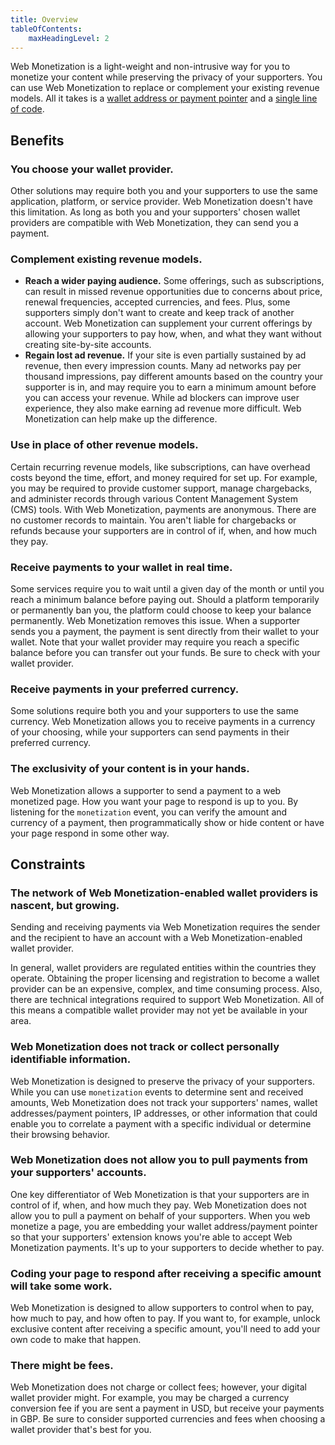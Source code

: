 ```yaml
---
title: Overview
tableOfContents:
    maxHeadingLevel: 2
---
```



Web Monetization is a light-weight and non-intrusive way for you to monetize your content while preserving the privacy of your supporters. You can use Web Monetization to replace or complement your existing revenue models. All it takes is a [wallet address or payment pointer](/wallets) and a [single line of code](/developers/link-element).

## Benefits

### You choose your wallet provider.

Other solutions may require both you and your supporters to use the same application, platform, or service provider. Web Monetization doesn't have this limitation. As long as both you and your supporters' chosen wallet providers are compatible with Web Monetization, they can send you a payment.

### Complement existing revenue models.

* **Reach a wider paying audience.** Some offerings, such as subscriptions, can result in missed revenue opportunities due to concerns about price, renewal frequencies, accepted currencies, and fees. Plus, some supporters simply don't want to create and keep track of another account. Web Monetization can supplement your current offerings by allowing your supporters to pay how, when, and what they want without creating site-by-site accounts.
* **Regain lost ad revenue.** If your site is even partially sustained by ad revenue, then every impression counts. Many ad networks pay per thousand impressions, pay different amounts based on the country your supporter is in, and may require you to earn a minimum amount before you can access your revenue. While ad blockers can improve user experience, they also make earning ad revenue more difficult. Web Monetization can help make up the difference.

### Use in place of other revenue models.

Certain recurring revenue models, like subscriptions, can have overhead costs beyond the time, effort, and money required for set up. For example, you may be required to provide customer support, manage chargebacks, and administer records through various Content Management System (CMS) tools. With Web Monetization, payments are anonymous. There are no customer records to maintain. You aren't liable for chargebacks or refunds because your supporters are in control of if, when, and how much they pay.

### Receive payments to your wallet in real time.

Some services require you to wait until a given day of the month or until you reach a minimum balance before paying out. Should a platform temporarily or permanently ban you, the platform could choose to keep your balance permanently. Web Monetization removes this issue. When a supporter sends you a payment, the payment is sent directly from their wallet to your wallet. Note that your wallet provider may require you reach a specific balance before you can transfer out your funds. Be sure to check with your wallet provider.

### Receive payments in your preferred currency.

Some solutions require both you and your supporters to use the same currency. Web Monetization allows you to receive payments in a currency of your choosing, while your supporters can send payments in their preferred currency.

### The exclusivity of your content is in your hands.

Web Monetization allows a supporter to send a payment to a web monetized page. How you want your page to respond is up to you. By listening for the `monetization` event, you can verify the amount and currency of a payment, then programmatically show or hide content or have your page respond in some other way.

## Constraints

### The network of Web Monetization-enabled wallet providers is nascent, but growing.

Sending and receiving payments via Web Monetization requires the sender and the recipient to have an account with a Web Monetization-enabled wallet provider.

In general, wallet providers are regulated entities within the countries they operate. Obtaining the proper licensing and registration to become a wallet provider can be an expensive, complex, and time consuming process. Also, there are technical integrations required to support Web Monetization. All of this means a compatible wallet provider may not yet be available in your area.

### Web Monetization does not track or collect personally identifiable information.

Web Monetization is designed to preserve the privacy of your supporters. While you can use `monetization` events to determine sent and received amounts, Web Monetization does not track your supporters' names, wallet addresses/payment pointers, IP addresses, or other information that could enable you to correlate a payment with a specific individual or determine their browsing behavior.

### Web Monetization does not allow you to pull payments from your supporters' accounts.

One key differentiator of Web Monetization is that your supporters are in control of if, when, and how much they pay. Web Monetization does not allow you to pull a payment on behalf of your supporters. When you web monetize a page, you are embedding your wallet address/payment pointer so that your supporters' extension knows you're able to accept Web Monetization payments. It's up to your supporters to decide whether to pay.

### Coding your page to respond after receiving a specific amount will take some work.

Web Monetization is designed to allow supporters to control when to pay, how much to pay, and how often to pay. If you want to, for example, unlock exclusive content after receiving a specific amount, you'll need to add your own code to make that happen.

### There might be fees.

Web Monetization does not charge or collect fees; however, your digital wallet provider might. For example, you may be charged a currency conversion fee if you are sent a payment in USD, but receive your payments in GBP. Be sure to consider supported currencies and fees when choosing a wallet provider that's best for you.